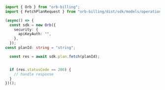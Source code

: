 ```typescript Fetch.ts
import { Orb } from "orb-billing";
import { FetchPlanRequest } from "orb-billing/dist/sdk/models/operations";

(async() => {
  const sdk = new Orb({
    security: {
      apiKeyAuth: "",
    },
  });
const planId: string = "string";

  const res = await sdk.plan.fetch(planId);


  if (res.statusCode == 200) {
    // handle response
  }
})();
```
